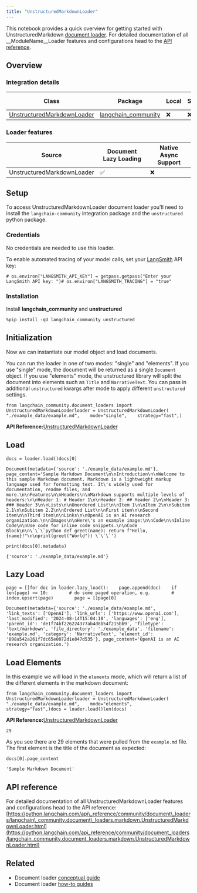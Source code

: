```yaml
---
title: "UnstructuredMarkdownLoader"
---
```


This notebook provides a quick overview for getting started with UnstructuredMarkdown [document loader](https://python.langchain.com/oss/concepts/document_loaders). For detailed documentation of all \_\_ModuleName\_\_Loader features and configurations head to the [API reference](https://python.langchain.com/api_reference/community/document_loaders/langchain_community.document_loaders.markdown.UnstructuredMarkdownLoader.html).

## Overview

### Integration details

| Class                                                                                                                                                                             | Package                                                                                 | Local | Serializable | [JS support](https://js.langchain.com/oss/integrations/document_loaders/file_loaders/unstructured/) |
| --------------------------------------------------------------------------------------------------------------------------------------------------------------------------------- | --------------------------------------------------------------------------------------- | ----- | ------------ | ---------------------------------------------------------------------------------------------------- |
| [UnstructuredMarkdownLoader](https://python.langchain.com/api_reference/community/document_loaders/langchain_community.document_loaders.markdown.UnstructuredMarkdownLoader.html) | [langchain\_community](https://python.langchain.com/api_reference/community/index.html) | ❌     | ❌            | ✅                                                                                                    |

### Loader features

| Source                     | Document Lazy Loading | Native Async Support |
| -------------------------- | --------------------- | -------------------- |
| UnstructuredMarkdownLoader | ✅                     | ❌                    |

## Setup

To access UnstructuredMarkdownLoader document loader you'll need to install the `langchain-community` integration package and the `unstructured` python package.

### Credentials

No credentials are needed to use this loader.

To enable automated tracing of your model calls, set your [LangSmith](https://docs.smith.langchain.com/) API key:

```
# os.environ["LANGSMITH_API_KEY"] = getpass.getpass("Enter your LangSmith API key: ")# os.environ["LANGSMITH_TRACING"] = "true"
```

### Installation

Install **langchain\_community** and **unstructured**

```
%pip install -qU langchain_community unstructured
```

## Initialization

Now we can instantiate our model object and load documents.

You can run the loader in one of two modes: "single" and "elements". If you use "single" mode, the document will be returned as a single `Document` object. If you use "elements" mode, the unstructured library will split the document into elements such as `Title` and `NarrativeText`. You can pass in additional `unstructured` kwargs after mode to apply different `unstructured` settings.

```
from langchain_community.document_loaders import UnstructuredMarkdownLoaderloader = UnstructuredMarkdownLoader(    "./example_data/example.md",    mode="single",    strategy="fast",)
```

**API Reference:**[UnstructuredMarkdownLoader](https://python.langchain.com/api_reference/community/document_loaders/langchain_community.document_loaders.markdown.UnstructuredMarkdownLoader.html)

## Load

```
docs = loader.load()docs[0]
```

```
Document(metadata={'source': './example_data/example.md'}, page_content='Sample Markdown Document\n\nIntroduction\n\nWelcome to this sample Markdown document. Markdown is a lightweight markup language used for formatting text. It\'s widely used for documentation, readme files, and more.\n\nFeatures\n\nHeaders\n\nMarkdown supports multiple levels of headers:\n\nHeader 1: # Header 1\n\nHeader 2: ## Header 2\n\nHeader 3: ### Header 3\n\nLists\n\nUnordered List\n\nItem 1\n\nItem 2\n\nSubitem 2.1\n\nSubitem 2.2\n\nOrdered List\n\nFirst item\n\nSecond item\n\nThird item\n\nLinks\n\nOpenAI is an AI research organization.\n\nImages\n\nHere\'s an example image:\n\nCode\n\nInline Code\n\nUse code for inline code snippets.\n\nCode Block\n\n\`\`\`python def greet(name): return f"Hello, {name}!"\n\nprint(greet("World")) \`\`\`')
```

```
print(docs[0].metadata)
```

```
{'source': './example_data/example.md'}
```

## Lazy Load

```
page = []for doc in loader.lazy_load():    page.append(doc)    if len(page) >= 10:        # do some paged operation, e.g.        # index.upsert(page)        page = []page[0]
```

```
Document(metadata={'source': './example_data/example.md', 'link_texts': ['OpenAI'], 'link_urls': ['https://www.openai.com'], 'last_modified': '2024-08-14T15:04:18', 'languages': ['eng'], 'parent_id': 'de1f74bf226224377ab4d8b54f215bb9', 'filetype': 'text/markdown', 'file_directory': './example_data', 'filename': 'example.md', 'category': 'NarrativeText', 'element_id': '898a542a261f7dc65e0072d1e847d535'}, page_content='OpenAI is an AI research organization.')
```

## Load Elements

In this example we will load in the `elements` mode, which will return a list of the different elements in the markdown document:

```
from langchain_community.document_loaders import UnstructuredMarkdownLoaderloader = UnstructuredMarkdownLoader(    "./example_data/example.md",    mode="elements",    strategy="fast",)docs = loader.load()len(docs)
```

**API Reference:**[UnstructuredMarkdownLoader](https://python.langchain.com/api_reference/community/document_loaders/langchain_community.document_loaders.markdown.UnstructuredMarkdownLoader.html)

```
29
```

As you see there are 29 elements that were pulled from the `example.md` file. The first element is the title of the document as expected:

```
docs[0].page_content
```

```
'Sample Markdown Document'
```

## API reference

For detailed documentation of all UnstructuredMarkdownLoader features and configurations head to the API reference: [https://python.langchain.com/api\_reference/community/document\_loaders/langchain\_community.document\_loaders.markdown.UnstructuredMarkdownLoader.html](https://python.langchain.com/api_reference/community/document_loaders/langchain_community.document_loaders.markdown.UnstructuredMarkdownLoader.html)

## Related

* Document loader [conceptual guide](/oss/concepts/document_loaders)
* Document loader [how-to guides](/oss/how_to/#document-loaders)
